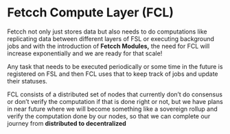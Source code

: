 # Fetcch Compute Layer (FCL)

Fetcch not only just stores data but also needs to do computations like replicating data between different layers of FSL or executing background jobs and with the introduction of **Fetcch Modules,** the need for FCL will increase exponentially and we are ready for that scale!

Any task that needs to be executed periodically or some time in the future is registered on FSL and then FCL uses that to keep track of jobs and update their statuses.

FCL consists of a distributed set of nodes that currently don’t do consensus or don’t verify the computation if that is done right or not, but we have plans in near future where we will become something like a sovereign rollup and verify the computation done by our nodes, so that we can complete our journey from **distributed to decentralized**